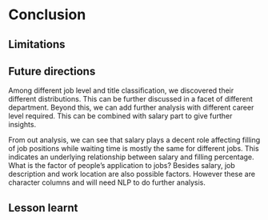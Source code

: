 # Conclusion

## Limitations



## Future directions

Among different job level and title classification, we discovered their different distributions. This can be further discussed in a facet of different department. Beyond this, we can add further analysis with different career level required. This can be combined with salary part to give further insights.

From out analysis, we can see that salary plays a decent role affecting filling of job positions while waiting time is mostly the same for different jobs. This indicates an underlying relationship between salary and filling percentage. What is the factor of people's application to jobs? Besides salary, job description and work location are also possible factors. However these are character columns and will need NLP to do further analysis.

## Lesson learnt